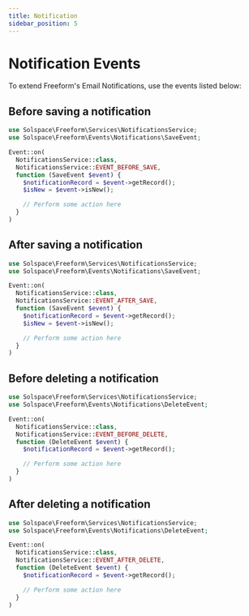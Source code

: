 ```yaml
---
title: Notification
sidebar_position: 5
---
```


# Notification Events

To extend Freeform's Email Notifications, use the events listed below:

## Before saving a notification

```php showLineNumbers
use Solspace\Freeform\Services\NotificationsService;
use Solspace\Freeform\Events\Notifications\SaveEvent;

Event::on(
  NotificationsService::class,
  NotificationsService::EVENT_BEFORE_SAVE,
  function (SaveEvent $event) {
    $notificationRecord = $event->getRecord();
    $isNew = $event->isNew();

    // Perform some action here
  }
)
```

## After saving a notification

```php showLineNumbers
use Solspace\Freeform\Services\NotificationsService;
use Solspace\Freeform\Events\Notifications\SaveEvent;

Event::on(
  NotificationsService::class,
  NotificationsService::EVENT_AFTER_SAVE,
  function (SaveEvent $event) {
    $notificationRecord = $event->getRecord();
    $isNew = $event->isNew();

    // Perform some action here
  }
)
```

## Before deleting a notification

```php showLineNumbers
use Solspace\Freeform\Services\NotificationsService;
use Solspace\Freeform\Events\Notifications\DeleteEvent;

Event::on(
  NotificationsService::class,
  NotificationsService::EVENT_BEFORE_DELETE,
  function (DeleteEvent $event) {
    $notificationRecord = $event->getRecord();

    // Perform some action here
  }
)
```

## After deleting a notification

```php showLineNumbers
use Solspace\Freeform\Services\NotificationsService;
use Solspace\Freeform\Events\Notifications\DeleteEvent;

Event::on(
  NotificationsService::class,
  NotificationsService::EVENT_AFTER_DELETE,
  function (DeleteEvent $event) {
    $notificationRecord = $event->getRecord();

    // Perform some action here
  }
)
```
